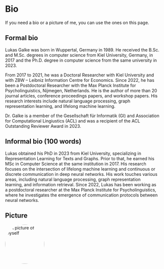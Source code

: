 # Bio 

If you need a bio or a picture of me, you can use the ones on this page.

## Formal bio

Lukas Galke was born in Wuppertal, Germany in 1989.  He received the B.Sc. and
M.Sc. degrees in computer science from Kiel University, Germany, in 2017 and
the Ph.D. degree in computer science from the same university in 2023. 

From 2017 to 2021, he was a Doctoral Researcher with Kiel University and with
ZBW -- Leibniz Information Centre for Economics.  Since 2022, he has been a
Postdoctoral Researcher with the Max Planck Institute for Psycholinguistics,
Nijmegen, Netherlands.  He is the author of more than 20 journal articles,
conference proceedings papers, and workshop papers.  His research interests
include natural language processing, graph representation learning, and
lifelong machine learning.  

Dr. Galke is a member of the Gesellschaft für Informatik (GI) and Association
for Computational Lingiustics (ACL) and was a recipient of the ACL Outstanding
Reviewer Award in 2023.

## Informal bio (100 words)

Lukas obtained his PhD in 2023 from Kiel University, specializing in
Representation Learning for Texts and Graphs. Prior to that, he earned his MSc
in Computer Science at the same institution in 2017. His research focuses on
the intersection of lifelong machine learning and continuous or discrete
communication in deep neural networks. His work touches various areas,
including natural language processing, graph representation learning, and
information retrieval. Since 2022, Lukas has been working as a postdoctoral
researcher at the Max Planck Institute for Psycholinguistics, where he
investigates the emergence of communication protocols between neural networks.

## Picture

<img style="border-radius: 50%"  alt="A picture of myself" width="128" height="128" resize=true src="images/2023-10-Lukas-Galke-square.jpeg"></img>
